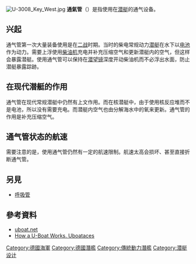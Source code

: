 [[File:U-3008_Key_West.jpg|thumb]]
'''通氣管'''（{{lang-en|'''snorkel'''}}）是指使用在[[潜艇|潜艇]]的通气设备。

==兴起==
通气管第一次大量装备使用是在[[二战|二战]]时期。当时的柴电常规动力[[潜艇|潜艇]]在水下以[[电池|电池]]作为动力。需要上浮使用[[柴油机|柴油机]]充电并补充压缩空气和更新潜艇内的空气，但这样会暴露潜艇。使用通气管可以保持在[[潜望镜|潜望镜]]深度开动柴油机而不必浮出水面，防止潜艇暴露踪跡。

==在现代潜艇的作用==
通气管在现代常规潜艇中仍然有上文作用。而在核潜艇中，由于使用核反应堆而不是电池，所以没有需要充电。而潜艇内空气也由分解海水中的氧来更新。通气管的作用是补充压缩空气。

==通气管状态的航速==
需要注意的是，使用通气管仍然有一定的航速限制。航速太高会损坏、甚至直接折断通气管。

==另見==
*[[呼吸管|呼吸管]]
==參考資料==
* [http://uboat.net/ uboat.net] {{WebCite|url=https://www.webcitation.org/66FCbbcTu?url=http://www.uboat.net/boats/u36.htm |date=20120318012433 |dateformat=iso }}{{en icon}}
* [http://www.uboataces.com/uboat-type-work.shtml How a U-Boat Works. Uboataces] {{Wayback|url=http://www.uboataces.com/uboat-type-work.shtml |date=20210507044922 }}{{en icon}}

{{Authority control}}
{{weapon-stub}}
[[Category:德國海軍|Category:德國海軍]]
[[Category:德國潛艦|Category:德國潛艦]]
[[Category:傳統動力潛艦|Category:傳統動力潛艦]]
[[Category:潜艇设计|Category:潜艇设计]]